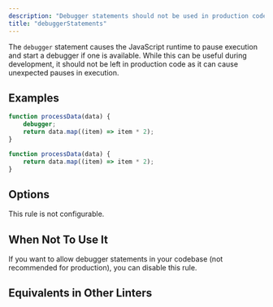 ```yaml
---
description: "Debugger statements should not be used in production code."
title: "debuggerStatements"
---
```



<RuleSummary plugin="ts" rule="debuggerStatements" />

The `debugger` statement causes the JavaScript runtime to pause execution and start a debugger if one is available.
While this can be useful during development, it should not be left in production code as it can cause unexpected pauses in execution.

## Examples

<Tabs>
<TabItem label="❌ Incorrect">

```ts
function processData(data) {
	debugger;
	return data.map((item) => item * 2);
}
```

</TabItem>
<TabItem label="✅ Correct">

```ts
function processData(data) {
	return data.map((item) => item * 2);
}
```

</TabItem>
</Tabs>

## Options

This rule is not configurable.

## When Not To Use It

If you want to allow debugger statements in your codebase (not recommended for production), you can disable this rule.

## Equivalents in Other Linters

<RuleEquivalents pluginId="ts" ruleId="debuggerStatements" />
